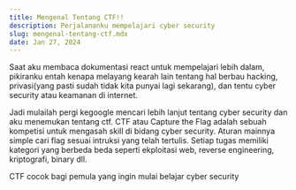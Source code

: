 ```yaml
---
title: Mengenal Tentang CTF!!
description: Perjalananku mempelajari cyber security
slug: mengenal-tentang-ctf.mdx
date: Jan 27, 2024
---
```


Saat aku membaca dokumentasi react untuk mempelajari lebih dalam, pikiranku entah kenapa
melayang kearah lain tentang hal berbau hacking, privasi(yang pasti sudah tidak kita punyai 
lagi sekarang), dan tentu cyber security atau keamanan di internet.

Jadi mulailah pergi kegoogle mencari lebih lanjut tentang cyber security dan aku menemukan tentang
ctf. CTF atau Capture the Flag adalah sebuah kompetisi untuk mengasah skill di bidang cyber security. 
Aturan mainnya simple cari flag sesuai intruksi yang telah tertulis. 
Setiap tugas memiliki kategori yang berbeda beda seperti ekploitasi web, reverse engineering, kriptografi, binary dll.

CTF cocok bagi pemula yang ingin mulai belajar cyber security
